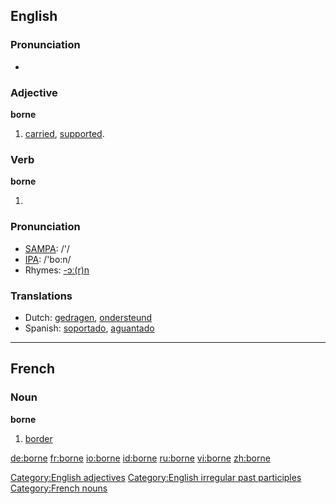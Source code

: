 ==English==

===Pronunciation===
*{{audio|en-us-borne.ogg|Audio (US)}}

===Adjective===
'''borne'''
#[[carried]], [[supported]].

===Verb===
'''borne'''
#{{past participle of|''[[bear]]''}}

=== Pronunciation ===
*[[w:SAMPA|SAMPA]]: /'/
*[[w:IPA|IPA]]: /'bo:n/
*Rhymes: [[Rhymes:English:-ɔː(r)n|-ɔː(r)n]]

=== Translations ===
*Dutch: [[gedragen]], [[ondersteund]]
*Spanish: [[soportar|soportado]], [[aguantar|aguantado]]

[[Category:English adjectives]]
[[Category:English irregular past participles]]

----

==French==
===Noun===
'''borne'''

# [[border]]

[[Category:French nouns]]

[[de:borne]]
[[fr:borne]]
[[io:borne]]
[[id:borne]]
[[ru:borne]]
[[vi:borne]]
[[zh:borne]]